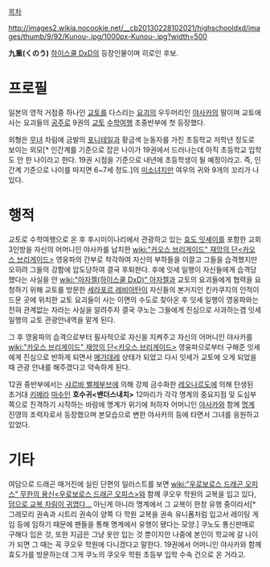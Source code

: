 [[목차]]

http://images2.wikia.nocookie.net/__cb20130228102021/highschooldxd/images/thumb/9/92/Kunou-.jpg/1000px-Kunou-.jpg?width=500

'''九重(くのう)'''
[[하이스쿨 DxD]]의 등장인물이며 히로인 후보.

= 프로필 =
일본의 영적 거점중 하나인 [[교토]]를 다스리는 [[요괴]]의 우두머리인 [[야사카]]의 딸이며 교토에 사는 요괴들의 [[공주]]로 9권의 [[교토]] [[수학여행]] 초중반부에 첫 등장했다.

외형은 [[무녀]] 차림에 금발의 [[포니테일]]과 황금색 눈동자를 가진 초등학교 저학년 정도로 보이는 외모[* 인간계를 기준으로 잡은 나이가 19권에서 드러나는데 아직 초등학교 입학도 안 한 나이라고 한다. 19권 시점을 기준으로 내년에 초등학생이 될 예정이라고. 즉, 인간계 기준으로 나이를 따지면 6~7세 정도.]의 [[미소녀]]지만 여우의 귀와 9개의 꼬리가 나있다.

= 행적 =
교토로 수학여행으로 온 후 후시미이나리에서 관광하고 있는 [[효도 잇세이]]를 포함한 교회 3인방을 자신의 어머니인 야사카를 납치한 [[wiki:"카오스 브리게이드" 재앙의 단<카오스 브리게이드>]] 영웅파의 간부로 착각하여 자신의 부하들을 이끌고 그들을 습격했지만 오히려 그들의 강함에 압도당하여 결국 후퇴한다. 후에 잇세 일행이 자신들에게 습격당했다는 사실을 안 [[wiki:"아자젤(하이스쿨 DxD)" 아자젤]]과 교토의 요괴들에게 협력을 요청하기 위해 교토를 방문한 [[세라포르 레비아탄]]이 자신들의 본거지인 킨카쿠지의 인적이 드문 곳에 위치한 교토 요괴들이 사는 이면의 수도로 찾아온 후 잇세 일행이 영웅파와는 전혀 관계없는 자라는 사실을 알려주자 결국 쿠노는 그들에게 진심으로 사과하는겸 잇세 일행의 교토 관광안내역을 맡게 된다. 

그 후 영웅파의 습격으로부터 필사적으로 자신을 지켜주고 자신의 어머니인 야사카를 [[wiki:"카오스 브리게이드" 재앙의 단<카오스 브리게이드>]] 영웅파으로부터 구해준 잇세에게 진심으로 반하게 되면서 [[메가데레]] 상태가 되었고 다시 잇세가 교토에 오게 되었을때 관광 안내를 해주겠다고 약속하게 된다.

12권 중반부에서는 [[샤르바 벨제부브]]에 의해 강제 금수화한 [[레오나르도]]에 의해 탄생된 초거대 [[키메라]] [[마수]]인 '''호수귀<밴더스내치>''' 12마리가 각각 명계의 중요지점 및 도심부 쪽으로 진격하기 시작하는 바람에 명계가 위기에 처하자 어머니인 [[야사카]]와 함께 [[명계]] 진영의 조력자로서 등장했으며 본모습으로 변한 야사카의 등에 타면서 그녀를 응원하고 있었다.

= 기타 =
여담으로 드래곤 매거진에 실린 단편의 일러스트를 보면 [[wiki:"우로보로스 드래곤 오피스" 무한의 용신<우로보로스 드래곤 오피스>]]와 함께 쿠오우 학원의 교복을 입고 있다, [http://images1.wikia.nocookie.net/__cb20130301065736/highschooldxd/images/1/15/EMAkOOG.jpg 덤으로 교복 차림이 귀엽다...] 
아닌게 아니라 명계에서 그 교복이 한창 유행 중이라서[* 그레모리 권속과 시트리 권속이 양쪽 다 학원 교복을 권속 유니폼처럼 입고서 레이팅 게임 등에 임하기 때문에 팬들을 통해 명계에서 유행이 됐다는 모양.] 쿠노도 통신판매로 구해다 입은 것, 또한 지금은 그냥 옷만 입는 것 뿐이지만 나중에 본인이 학교에 갈 나이가 되면 그 때는 꼭 쿠오우 학원에 다니겠다고 말한다. 19권에서 어머니인 야사카와 함께 효도가를 방문하는데 그게 쿠노의 쿠오우 학원 초등부 입학 수속 건으로 온 거라고.
